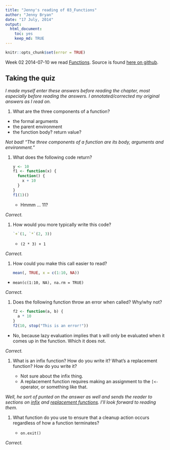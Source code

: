 ```yaml
---
title: "Jenny's reading of 03_Functions"
author: "Jenny Bryan"
date: "17 July, 2014"
output:
  html_document:
    toc: yes
    keep_md: TRUE
---
```


```r
knitr::opts_chunk$set(error = TRUE)
```

Week 02 2014-07-10 we read [Functions](http://adv-r.had.co.nz/Functions.html). Source is found [here on github](https://github.com/hadley/adv-r/blob/master/Functions.rmd).

## Taking the quiz

*I made myself enter these answers before reading the chapter, most especially before reading the answers. I annotated/corrected my original answers as I read on.*

1.  What are the three components of a function?

  * the formal arguments
  * the parent environment
  * the function body? return value?
  
*Not bad! "The three components of a function are its body, arguments and environment."*

1.  What does the following code return?

    ```r
    y <- 10
    f1 <- function(x) {
      function() {
        x + 10
      }
    }
    f1(1)()
    ```
    
    * Hmmm ... 11?
    
*Correct.*

1.  How would you more typically write this code?

    ```r
    `+`(1, `*`(2, 3))
    ```
    
    * `(2 * 3) + 1`

*Correct.*
    
1.  How could you make this call easier to read?

    ```r
    mean(, TRUE, x = c(1:10, NA))
    ```

  * `mean(c(1:10, NA), na.rm = TRUE)`

*Correct.*

1.  Does the following function throw an error when called? Why/why not?

    ```r
    f2 <- function(a, b) {
      a * 10
    }
    f2(10, stop("This is an error!"))
    ```

  * No, because lazy evaluation implies that `b` will only be evaluated when it comes up in the function. Which it does not.
  
*Correct.*

1.  What is an infix function? How do you write it? What's a replacement 
    function? How do you write it?
    
    * Not sure about the infix thing.
    * A replacement function requires making an assignment to the `[<-` operator, or something like that.

*Well, he sort of punted on the answer as well and sends the reader to sections on [infix](#infix-functions) and [replacement functions](#replacement-functions). I'll look forward to reading them.*

1.  What function do you use to ensure that a cleanup action occurs 
    regardless of how a function terminates?
    
    * `on.exit()`
    
*Correct.*
